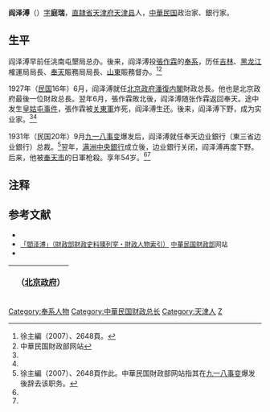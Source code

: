 '''阎泽溥'''（{{bd|1879年||1932年|}}）[[字|字]]'''庭瑞'''，[[直隷省|直隷省]][[天津府|天津府]][[天津县|天津县]]人，[[中華民国|中華民国]]政治家、銀行家。

==生平==
阎泽溥早前任洮南屯墾局总办。後来，阎泽溥投[[張作霖|張作霖]]的[[奉系|奉系]]，历任[[吉林省|吉林]]、[[黑龙江省|黑龙江]]榷運局局長、[[奉天省|奉天]]賑務局局長、[[山東省|山東]]賑務督办。<ref name=Xu>徐主編（2007）、2648頁。</ref><ref name=Cai>中華民国財政部网站</ref>

1927年（[[民国紀元|民国]]16年）6月，阎泽溥就任[[北京政府|北京政府]][[潘復内閣|潘復内閣]]財政总長。他也是北京政府最後一位財政总長。翌年6月，張作霖敗北後，阎泽溥随张作霖返回奉天。途中发生[[皇姑屯事件|皇姑屯事件]]，張作霖被[[关東軍|关東軍]]炸死，阎泽溥生还。後来，阎泽溥下野，成为实业家。<ref name=Xu/><ref name=Cai/>

1931年（民国20年）9月[[九一八事变|九一八事变]]爆发后，阎泽溥就任奉天边业銀行（東三省边业銀行）总裁。<ref>徐主編（2007）、2648頁作此。中華民国財政部网站指其在[[九一八事变|九一八事变]]爆发後辞去该职务。</ref>翌年，[[满洲中央銀行|满洲中央銀行]]成立後，边业銀行关闭，阎泽溥再度下野。后来，他被[[奉天市|奉天市]]的日軍枪殺。享年54岁。<ref name=Xu/><ref name=Cai/>

== 注释 ==
{{reflist}}

== 参考文献 ==
* <span style="font-size:90%;">{{Cite book<!--|和書-->|author = 徐友春主編|title = 民国人物大辞典 増訂版|year = 2007|publisher = 河北人民出版社|isbn = 978-7-202-03014-1}}</span>
* <span style="font-size:90%;">[https://web.archive.org/web/20190713032819/http://www.mof.gov.tw/favicon.ico 「閻泽溥」（財政部財政史料陳列室・財政人物索引）] [[中華民国財政部|中華民国財政部]]网站</span> 
* <span style="font-size:90%;">{{Cite book<!--|和書-->|author = 劉寿林等編|title = 民国職官年表|year = 1995|publisher = [[中華書局|中華書局]]|isbn = 7-101-01320-1}}</span>

{| class="wikitable" style="margin:0 auto"
|- 
!　{{CHN1912}}（[[北京政府|北京政府]]）
{{先代次代|財政总長（署理）|<small>1927年6月 - 1928年6月</small>|[[湯爾和|湯爾和]]|（废止）}}
|}
{{中華民國財政部部長}}
{{Authority control}}

{{DEFAULTSORT:Yan阎}}
[[Category:奉系人物|Category:奉系人物]]
[[Category:中華民国财政总长|Category:中華民国财政总长]]
[[Category:天津人|Category:天津人]]
[[Category:閻姓|Z]]